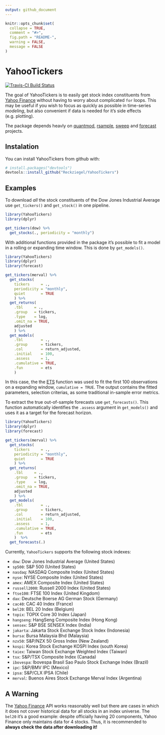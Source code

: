 ```yaml
---
output: github_document
---
```


<!-- README.md is generated from README.Rmd. Please edit that file -->

```r
knitr::opts_chunk$set(
  collapse = TRUE,
  comment = "#>",
  fig.path = "README-",
  warning = FALSE, 
  message = FALSE
)
```

# YahooTickers

[![Travis-CI Build Status](https://travis-ci.org/Reckziegel/YahooTickers.svg?branch=master)](https://travis-ci.org/Reckziegel/YahooTickers)

The goal of YahooTickers is to easily get stock index constituents from [Yahoo Finance](https://finance.yahoo.com/) without having to worry about complicated `for` loops. This may be useful if you wish to focus as quickly as possible in time-series *modeling*, but also convenient if data is needed for it's side effects (e.g. plotting).  

The package depends heavly on [quantmod](https://github.com/joshuaulrich/quantmod), [rsample](https://github.com/topepo/rsample), [sweep](https://github.com/business-science/sweep) and [forecast](https://github.com/robjhyndman/forecast) projects. 


## Instalation

You can install YahooTickers from github with:

```r
# install.packages("devtools")
devtools::install_github("Reckziegel/YahooTickers")
```


## Examples

To download *all* the stock constituents of the Dow Jones Industrial Average use `get_tickers()` and `get_stock()` in one pipeline.

```r
library(YahooTickers)
library(dplyr)

get_tickers(dow) %>% 
  get_stocks(., periodicity = "monthly")
```

With additional functions provided in the package it's possible to fit a model in a rolling or expanding time window. This is done by `get_models()`.

```r
library(YahooTickers)
library(dplyr)
library(forecast)

get_tickers(merval) %>%
  get_stocks(
    tickers     = ., 
    periodicity = "monthly",
    quiet       = TRUE
    ) %>% 
  get_returns(
    .tbl     = ., 
    .group   = tickers, 
    .type    = log, 
    .omit_na = TRUE, 
    adjusted
    ) %>% 
  get_models(
    .tbl        = .,
    .group      = tickers, 
    .col        = return_adjusted, 
    .initial    = 100, 
    .assess     = 1, 
    .cumulative = TRUE, 
    .fun        = ets
    ) 
```

In this case, the the [ETS](http://pkg.robjhyndman.com/forecast/reference/ets.html) function was used to fit the first 100 observations on a expanding window, `cumulative = TRUE`. The output contains the fitted parameters, selection criterias, as some traditional in-sample error metrics. 

To extract the true out-of-sample forecasts use `get_forecasts()`. This function automatically identifies the `.assess` argument in `get_models()` and uses it as a target for the forecast horizon. 

```r
library(YahooTickers)
library(dplyr)
library(forecast)

get_tickers(merval) %>%
  get_stocks(
    tickers     = ., 
    periodicity = "monthly",
    quiet       = TRUE
    ) %>% 
  get_returns(
    .tbl     = ., 
    .group   = tickers, 
    .type    = log, 
    .omit_na = TRUE, 
    adjusted
    ) %>% 
  get_models(
    .tbl        = .,
    .group      = tickers, 
    .col        = return_adjusted, 
    .initial    = 100, 
    .assess     = 1, 
    .cumulative = TRUE, 
    .fun        = ets
    )  %>% 
  get_forecasts(.)

```

Currently, `YahooTickers` supports the following stock indexes: 

* `dow`: Dow Jones Industrial Average (United States)
* `sp500`: S&P 500 (United States)
* `nasdaq`: NASDAQ Composite Index (United States)
* `nyse`: NYSE Composite Index (United States)
* `amex`: AMEX Composite Index (United States)
* `russell2000`: Russell 2000 Index (United States)
* `ftse100`: FTSE 100 Index (United Kingdom)
* `dax`: Deutsche Boerse AG German Stock (Germany)
* `cac40`: CAC 40 Index (France)
* `bel20`: BEL 20 Index (Belgium)
* `topix`: TOPIX Core 30 Index (Japan)
* `hangseng`: HangSeng Composite Index (Hong Kong)
* `sensex`: S&P BSE SENSEX Index (India)
* `jakarta`: Jakarta Stock Exchange Stock Index (Indonesia)
* `bursa`: Bursa Malaysia Bhd (Malaysia)
* `nzx50`: S&P/NZX 50 Gross Index (New Zealand) 
* `kospi`: Korea Stock Exchange KOSPI Index (south Korea)
* `taiex`: Taiwan Stock Exchange Weighted Index (Taiwan)
* `tsx`: S&P/TSX Composite Index (Canada)
* `ibovespa`: Ibovespa Brasil Sao Paulo Stock Exchange Index (Brazil)
* `ipc`: S&P/BMV IPC (Mexico)
* `ipsa`: S&P/CLX IPSA (Chile)
* `merval`: Buenos Aires Stock Exchange Merval Index (Argentina)


## A Warning

The [Yahoo Finance](https://finance.yahoo.com/) API works reasonably well but there are cases in which it does not cover historical data for all stocks in an index universe. The `bel20` it's a good example: despite officially having 20 components, Yahoo Finance only maintains data for 4 stocks. Thus, it is recommended to **always check the data after downloading it!**
